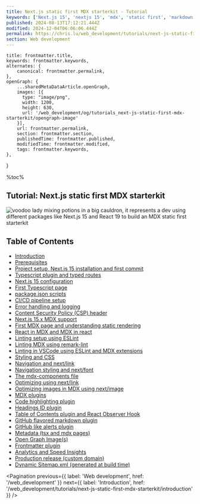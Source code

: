 ```yaml
---
title: Next.js static first MDX starterkit - Tutorial
keywords: ['Next.js 15', 'nextjs 15', 'mdx', 'static first', 'markdown', 'blog', 'starterkit', 'tutorial', 'react 19', 'react compiler', 'ssg', 'ppr']
published: 2024-08-13T17:12:21.444Z
modified: 2024-12-04T06:06:06.444Z
permalink: https://chris.lu/web_development/tutorials/next-js-static-first-mdx-starterkit
section: Web development
---
```



    title: frontmatter.title,
    keywords: frontmatter.keywords,
    alternates: {
        canonical: frontmatter.permalink,
    },
    openGraph: {
        ...sharedMetaDataArticle.openGraph,
        images: [{
          type: "image/png",
          width: 1200,
          height: 630,
          url: '/web_development/og/tutorials_next-js-static-first-mdx-starterkit/opengraph-image'
        }],
        url: frontmatter.permalink,
        section: frontmatter.section,
        publishedTime: frontmatter.published,
        modifiedTime: frontmatter.modified,
        tags: frontmatter.keywords,
    },
}

%toc%

<article>

# Tutorial: Next.js static first MDX starterkit

![voodoo lady mixing potions in a big cauldron, it represents a dev using different packages like Next.js 15 and React 19 to build an MDX static first starterkit](../../../../public/assets/images/app/web_development/tutorials/next-js-static-first-mdx-starterkit/banner.png 'voodoo lady mixing Next.js 15, React 19, Eslint 9 and MDX to create a static first starterkit potion { banner }')

## Table of Contents

* [Introduction](/web_development/tutorials/next-js-static-first-mdx-starterkit/introduction)
* [Prerequisites](/web_development/tutorials/next-js-static-first-mdx-starterkit/prerequisites)
* [Project setup, Next.js 15 installation and first commit](/web_development/tutorials/next-js-static-first-mdx-starterkit/project-setup-and-first-commit)
* [Typescript plugin and typed routes](/web_development/tutorials/next-js-static-first-mdx-starterkit/typescript-plugin-and-typed-routes)
* [Next.js 15 configuration](/web_development/tutorials/next-js-static-first-mdx-starterkit/nextjs-configuration)
* [First Typescript page](/web_development/tutorials/next-js-static-first-mdx-starterkit/first-typescript-page)
* [package.json scripts](/web_development/tutorials/next-js-static-first-mdx-starterkit/package-json-scripts)
* [CI/CD pipeline setup](/web_development/tutorials/next-js-static-first-mdx-starterkit/ci-cd-pipeline-setup)
* [Error handling and logging](/web_development/tutorials/next-js-static-first-mdx-starterkit/error-handling-and-logging)
* [Content Security Policy (CSP) header](/web_development/tutorials/next-js-static-first-mdx-starterkit/content-security-policy)
* [Next.js 15.x MDX support](/web_development/tutorials/next-js-static-first-mdx-starterkit/nextjs-mdx-setup)
* [First MDX page and understanding static rendering](/web_development/tutorials/next-js-static-first-mdx-starterkit/first-mdx-page-and-understanding-static-rendering)
* [React in MDX and MDX in react](/web_development/tutorials/next-js-static-first-mdx-starterkit/react-in-mdx-and-mdx-in-react)
* [Linting setup using ESLint](/web_development/tutorials/next-js-static-first-mdx-starterkit/linting-setup-using-eslint)
* [Linting MDX using remark-lint](/web_development/tutorials/next-js-static-first-mdx-starterkit/linting-mdx-using-remark-lint)
* [Linting in VSCode using ESLint and MDX extensions](/web_development/tutorials/next-js-static-first-mdx-starterkit/linting-using-vscode-and-extensions)
* [Styling and CSS](/web_development/tutorials/next-js-static-first-mdx-starterkit/styling-and-css)
* [Navigation and next/link](/web_development/tutorials/next-js-static-first-mdx-starterkit/navigation-and-next-link)
* [Navigation styling and next/font](/web_development/tutorials/next-js-static-first-mdx-starterkit/navigation-styling-and-next-font)
* [The mdx-components file](/web_development/tutorials/next-js-static-first-mdx-starterkit/mdx-components-file)
* [Optimizing using next/link](/web_development/tutorials/next-js-static-first-mdx-starterkit/optimizing-using-next-link)
* [Optimizing images in MDX using next/image](/web_development/tutorials/next-js-static-first-mdx-starterkit/optimizing-using-next-image)
* [MDX plugins](/web_development/tutorials/next-js-static-first-mdx-starterkit/mdx-plugins)
* [Code highlighting plugin](/web_development/tutorials/next-js-static-first-mdx-starterkit/code-highlighting-plugin)
* [Headings ID plugin](/web_development/tutorials/next-js-static-first-mdx-starterkit/headings-id-plugin)
* [Table of Contents plugin and React Observer Hook](/web_development/tutorials/next-js-static-first-mdx-starterkit/table-of-contents-plugin)
* [GitHub flavored markdown plugin](/web_development/tutorials/next-js-static-first-mdx-starterkit/github-flavored-markdown-plugin)
* [GitHub like alerts plugin](/web_development/tutorials/next-js-static-first-mdx-starterkit/github-like-alerts-plugin)
* [Metadata (tsx and mdx pages)](/web_development/tutorials/next-js-static-first-mdx-starterkit/metadata)
* [Open Graph Image(s)](/web_development/tutorials/next-js-static-first-mdx-starterkit/open_graph_images)
* [Frontmatter plugin](/web_development/tutorials/next-js-static-first-mdx-starterkit/frontmatter-plugin)
* [Analytics and Speed Insights](/web_development/tutorials/next-js-static-first-mdx-starterkit/analytics_and_speed_insights)
* [Production release (custom domain)](/web_development/tutorials/next-js-static-first-mdx-starterkit/production_release)
* [Dynamic Sitemap.xml (generated at build time)](/web_development/tutorials/next-js-static-first-mdx-starterkit/sitemap_and_search_console)

<Pagination
    previous={{ label: 'Web development', href: '/web_development' }}
    next={{ label: 'Introduction', href: '/web_development/tutorials/next-js-static-first-mdx-starterkit/introduction' }}
/>

</article>

